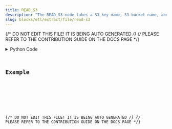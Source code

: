 ```yaml
---
title: READ_S3
description: "The READ_S3 node takes a S3_key name, S3 bucket name, and file name as input, and extracts the file from the specified bucket using the S3_key that was saved."
slug: blocks/etl/extract/file/read-s3
---
```


{/* DO NOT EDIT THIS FILE! IT IS BEING AUTO GENERATED */}
{/* PLEASE REFER TO THE CONTRIBUTION GUIDE ON THE DOCS PAGE */}


<PythonDocsDisplay docstring={docstring} />
<details>
<summary>Python Code</summary>



<Code code={pythonCode} lang="py" wrap theme="dracula" />

[Find this Flojoy Block on GitHub](https://github.com/flojoy-ai/blocks/blob/main/blocks/ETL/EXTRACT/FILE/READ_S3/READ_S3.py)

</details>

## Example


<GetHelpWidget />


<AppDisplay app={app} blockName="READ_S3" client:visible />


<Example />

{/* DO NOT EDIT THIS FILE! IT IS BEING AUTO GENERATED */}
{/* PLEASE REFER TO THE CONTRIBUTION GUIDE ON THE DOCS PAGE */}
